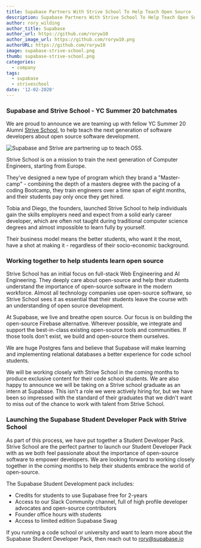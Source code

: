 ```yaml
---
title: Supabase Partners With Strive School To Help Teach Open Source
description: Supabase Partners With Strive School To Help Teach Open Source To The Next Generation Of Developers
author: rory_wilding
author_title: Supabase
author_url: https://github.com/roryw10
author_image_url: https://github.com/roryw10.png
authorURL: https://github.com/roryw10
image: supabase-strive-school.png
thumb: supabase-strive-school.png
categories:
  - company
tags:
  - supabase
  - striveschool
date: '12-02-2020'
---
```


### Supabase and Strive School - YC Summer 20 batchmates

We are proud to announce we are teaming up with fellow YC Summer 20 Alumni [Strive School](https://strive.school/), to help teach the next generation of software developers about open source software development.

![Supabase and Strive are partnering up to teach OSS.](/images/blog/strive-supabase.png)

Strive School is on a mission to train the next generation of Computer Engineers, starting from Europe.

They've designed a new type of program which they brand a "Master-camp" - combining the depth of a masters degree with the pacing of a coding Bootcamp, they train engineers over a time span of eight months, and their students pay only once they get hired.

Tobia and Diego, the founders, launched Strive School to help individuals gain the skills employers need and expect from a solid early career developer, which are often not taught during traditional computer science degrees and almost impossible to learn fully by yourself.

Their business model means the better students, who want it the most, have a shot at making it - regardless of their socio-economic background.

### Working together to help students learn open source

Strive School has an initial focus on full-stack Web Engineering and AI Engineering. They deeply care about open-source and help their students understand the importance of open-source software in the modern workforce. Almost all technology companies use open-source software, so Strive School sees it as essential that their students leave the course with an understanding of open source development.

At Supabase, we live and breathe open source. Our focus is on building the open-source Firebase alternative. Wherever possible, we integrate and support the best-in-class existing open-source tools and communities. If those tools don't exist, we build and open-source them ourselves.

We are huge Postgres fans and believe that Supabase will make learning and implementing relational databases a better experience for code school students.

We will be working closely with Strive School in the coming months to produce exclusive content for their code school students. We are also happy to announce we will be taking on a Strive school graduate as an intern at Supabase. This isn't a role we were actively hiring for, but we have been so impressed with the standard of their graduates that we didn't want to miss out of the chance to work with talent from Strive School.

### Launching the Supabase Student Developer Pack with Strive School

As part of this process, we have put together a Student Developer Pack. Strive School are the perfect partner to launch our Student Developer Pack with as we both feel passionate about the importance of open-source software to empower developers. We are looking forward to working closely together in the coming months to help their students embrace the world of open-source.

The Supabase Student Development pack includes:

- Credits for students to use Supabase free for 2-years
- Access to our Slack Community channel, full of high profile developer advocates and open-source contributors
- Founder office hours with students
- Access to limited edition Supabase Swag

If you running a code school or university and want to learn more about the Supabase Student Developer Pack, then reach out to rory@supabase.io
